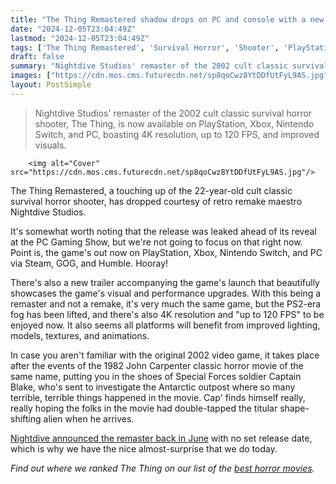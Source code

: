 ```yaml
---
title: "The Thing Remastered shadow drops on PC and console with a new trailer showing how far the cult classic survival horror shooter has come in 22 years"
date: "2024-12-05T23:04:49Z"
lastmod: "2024-12-05T23:04:49Z"
tags: ['The Thing Remastered', 'Survival Horror', 'Shooter', 'PlayStation', 'Xbox', 'Nintendo Switch', 'PC', 'Remaster']
draft: false
summary: "Nightdive Studios' remaster of the 2002 cult classic survival horror shooter, The Thing, is now available on PlayStation, Xbox, Nintendo Switch, and PC, boasting 4K resolution, up to 120 FPS, and improved visuals."
images: ["https://cdn.mos.cms.futurecdn.net/sp8qoCwz8YtDDfUtFyL9AS.jpg"]
layout: PostSimple
---
```

> Nightdive Studios' remaster of the 2002 cult classic survival horror shooter, The Thing, is now available on PlayStation, Xbox, Nintendo Switch, and PC, boasting 4K resolution, up to 120 FPS, and improved visuals.


        <img alt="Cover" src="https://cdn.mos.cms.futurecdn.net/sp8qoCwz8YtDDfUtFyL9AS.jpg"/>
        
The Thing Remastered, a touching up of the 22-year-old cult classic survival horror shooter, has dropped courtesy of retro remake maestro Nightdive Studios.

It's somewhat worth noting that the release was leaked ahead of its reveal at the PC Gaming Show, but we're not going to focus on that right now. Point is, the game's out now on PlayStation, Xbox, Nintendo Switch, and PC via Steam, GOG, and Humble. Hooray!

There's also a new trailer accompanying the game's launch that beautifully showcases the game's visual and performance upgrades. With this being a remaster and not a remake, it's very much the same game, but the PS2-era fog has been lifted, and there's also 4K resolution and "up to 120 FPS" to be enjoyed now. It also seems all platforms will benefit from improved lighting, models, textures, and animations.

In case you aren't familiar with the original 2002 video game, it takes place after the events of the 1982 John Carpenter classic horror movie of the same name, putting you in the shoes of Special Forces soldier Captain Blake, who's sent to investigate the Antarctic outpost where so many terrible, terrible things happened in the movie. Cap' finds himself really, really hoping the folks in the movie had double-tapped the titular shape-shifting alien when he arrives.

[Nightdive announced the remaster back in June](https://www.gamesradar.com/games/horror/after-22-years-the-cult-classic-shooter-based-on-the-greatest-horror-movie-of-all-time-gets-the-second-chance-its-always-deserved/) with no set release date, which is why we have the nice almost-surprise that we do today.

*Find out where we ranked The Thing on our list of the *[<em>best horror movies</em>](https://www.gamesradar.com/best-horror-movies/)*.*
        